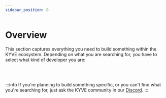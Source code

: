 ```yaml
---
sidebar_position: 0
---
```



# Overview

This section captures everything you need to build something within the KYVE ecosystem. Depending on what you 
are searching for, you have to select what kind of developer you are:

<BuildOverview />

<br></br>

:::info
If you're planning to build something specific, or you can't find what you're searching for, just ask the KYVE
community in our [Discord](https://discord.gg/kyve).
:::